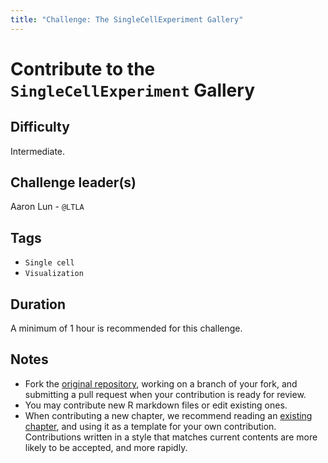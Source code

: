 ```yaml
---
title: "Challenge: The SingleCellExperiment Gallery"
---
```


# Contribute to the `SingleCellExperiment` Gallery

## Difficulty

Intermediate.

## Challenge leader(s)

Aaron Lun - `@LTLA`

## Tags

- `Single cell`
- `Visualization`

## Duration

A minimum of 1 hour is recommended for this challenge.

## Notes

- Fork the [original repository](https://github.com/LTLA/SCEGallery), working on a branch of your fork, and submitting a pull request when your contribution is ready for review.
- You may contribute new R markdown files or edit existing ones.
- When contributing a new chapter, we recommend reading an [existing chapter](https://github.com/LTLA/SCEGallery/blob/master/reduced-dimensions.Rmd), and using it as a template for your own contribution.
  Contributions written in a style that matches current contents are more likely to be accepted, and more rapidly.
